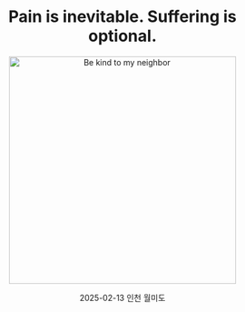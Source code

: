 <center>

# Pain is inevitable. Suffering is optional.

<Image
  src="/images/running/20250213.jpeg"
  alt="Be kind to my neighbor"
  height="400"
/>

2025-02-13 인천 월미도

</center>
